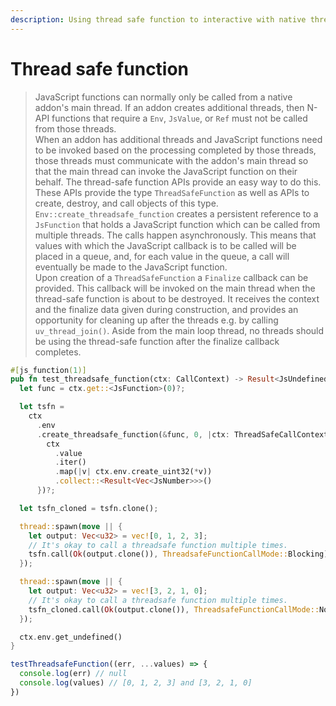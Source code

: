 ```yaml
---
description: Using thread safe function to interactive with native thread.
---
```


# Thread safe function

> JavaScript functions can normally only be called from a native addon's main thread. If an addon creates additional threads, then N-API functions that require a `Env`, `JsValue`, or `Ref` must not be called from those threads. <br/>
> When an addon has additional threads and JavaScript functions need to be invoked based on the processing completed by those threads, those threads must communicate with the addon's main thread so that the main thread can invoke the JavaScript function on their behalf. The thread-safe function APIs provide an easy way to do this. <br/>
> These APIs provide the type `ThreadSafeFunction` as well as APIs to create, destroy, and call objects of this type. `Env::create_threadsafe_function` creates a persistent reference to a `JsFunction` that holds a JavaScript function which can be called from multiple threads. The calls happen asynchronously. This means that values with which the JavaScript callback is to be called will be placed in a queue, and, for each value in the queue, a call will eventually be made to the JavaScript function. <br />
> Upon creation of a `ThreadSafeFunction` a `Finalize` callback can be provided. This callback will be invoked on the main thread when the thread-safe function is about to be destroyed. It receives the context and the finalize data given during construction, and provides an opportunity for cleaning up after the threads e.g. by calling `uv_thread_join()`. Aside from the main loop thread, no threads should be using the thread-safe function after the finalize callback completes.

```rust
#[js_function(1)]
pub fn test_threadsafe_function(ctx: CallContext) -> Result<JsUndefined> {
  let func = ctx.get::<JsFunction>(0)?;

  let tsfn =
    ctx
      .env
      .create_threadsafe_function(&func, 0, |ctx: ThreadSafeCallContext<Vec<u32>>| {
        ctx
          .value
          .iter()
          .map(|v| ctx.env.create_uint32(*v))
          .collect::<Result<Vec<JsNumber>>>()
      })?;

  let tsfn_cloned = tsfn.clone();

  thread::spawn(move || {
    let output: Vec<u32> = vec![0, 1, 2, 3];
    // It's okay to call a threadsafe function multiple times.
    tsfn.call(Ok(output.clone()), ThreadsafeFunctionCallMode::Blocking);
  });

  thread::spawn(move || {
    let output: Vec<u32> = vec![3, 2, 1, 0];
    // It's okay to call a threadsafe function multiple times.
    tsfn_cloned.call(Ok(output.clone()), ThreadsafeFunctionCallMode::NonBlocking);
  });

  ctx.env.get_undefined()
}
```

```js
testThreadsafeFunction((err, ...values) => {
  console.log(err) // null
  console.log(values) // [0, 1, 2, 3] and [3, 2, 1, 0]
})
```
